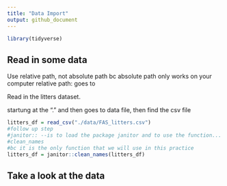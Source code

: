 ```yaml
---
title: "Data Import"
output: github_document
---
```


```r
library(tidyverse)
```

## Read in some data

Use relative path, not absolute path
bc absolute path only works on your computer
relative path: goes to


Read in the litters dataset.

startung at the "." and then goes to data file, then find the csv file
```r
litters_df = read_csv("./data/FAS_litters.csv")
#follow up step
#janitor:: --is to load the package janitor and to use the function...
#clean_names
#bc it is the only function that we will use in this practice
litters_df = janitor::clean_names(litters_df)
```


## Take a look at the data




